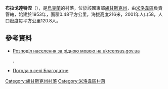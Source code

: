 {{coord|49|35|36|N|40|3|34|E|scale:100000|display=title}}

'''布拉戈達特涅'''（{{lang-uk|Благодатне}}），是[[烏克蘭|烏克蘭]]的村落，位於該國東部[[盧甘斯克州|盧甘斯克州]]，由[[米洛韋區|米洛韋區]]負責管轄，始建於1953年，面積0.48平方公里，海拔高度216米，2001年人口58，人口密度每平方公里120.8人。

==參考資料==
*[https://web.archive.org/web/20140731182036/http://database.ukrcensus.gov.ua/Mult/Database/Census/databasetree_uk.asp Розподіл населення за рідною мовою на ukrcensus.gov.ua]</ref>.
*[http://weather.in.ua/ua/lyganskaja/1460 Погода в селі Благодатне] {{Wayback|url=http://weather.in.ua/ua/lyganskaja/1460 |date=20111220002020 }}

{{DEFAULTSORT:Благодатне}}
[[Category:盧甘斯克州村落|Category:盧甘斯克州村落]]
[[Category:米洛韋區村落|Category:米洛韋區村落]]


{{Luhansk-geo-stub}}